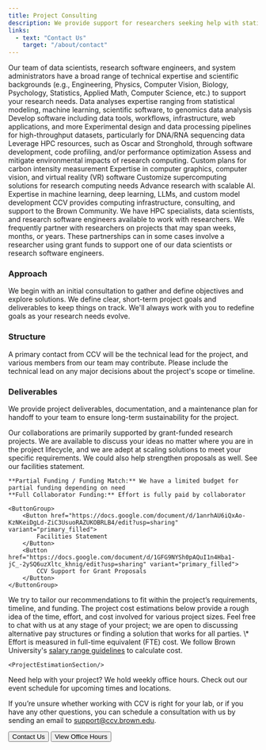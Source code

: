```yaml
---
title: Project Consulting
description: We provide support for researchers seeking help with statistical modeling, machine learning, data mining, data visualization, computational biology, high-performance computing, and software engineering.
links:
  - text: "Contact Us"
    target: "/about/contact"
---
```


<ContentSection title="Technical Expertise">
  Our team of data scientists, research software engineers, and system administrators have a broad range of technical
  expertise and scientific backgrounds (e.g., Engineering, Physics, Computer Vision, Biology, Psychology, Statistics,
  Applied Math, Computer Science, etc.) to support your research needs.

  <CardGroup>
    <StyledCard title="Data Science" iconName="FaAtom">
      Data analyses expertise ranging from statistical modeling, machine learning, scientific software, to genomics data analysis
    </StyledCard>
    <StyledCard title="Software Engineering" iconName="FaCode">
      Develop software including data tools, workflows, infrastructure, web applications, and more
    </StyledCard>
    <StyledCard title="Computational Biology" iconName="FaDna">
      Experimental design and data processing pipelines for high-throughput datasets, particularly for DNA/RNA sequencing data
    </StyledCard>
    <StyledCard title="High-Performance Computing" iconName="FaRocket">
      Leverage HPC resources, such as Oscar and Stronghold, through software development, code profiling, and/or performance optimization
    </StyledCard>
    <StyledCard title="Software Sustainability" iconName="FaTree">
      Assess and mitigate environmental impacts of research computing. Custom plans for carbon intensity measurement
    </StyledCard>
    <StyledCard title="3D Visualization" iconName="FaCube">
      Expertise in computer graphics, computer vision, and virtual reality (VR) software
    </StyledCard>
    <StyledCard title="Hardware Consultation" iconName="FaCog">
      Customize supercomputing solutions for research computing needs
    </StyledCard>
    <StyledCard title="Artificial Intelligence" iconName="FaRobot">
      Advance research with scalable AI. Expertise in machine learning, deep learning, LLMs, and custom model development
    </StyledCard>
  </CardGroup>
</ContentSection>

<ContentSection title="Working with Us">
    CCV provides computing infrastructure, consulting, and support to the Brown Community. We have HPC specialists,
    data scientists, and research software engineers available to work with researchers. We frequently partner with
    researchers on projects that may span weeks, months, or years. These partnerships can in some cases involve a
    researcher using grant funds to support one of our data scientists or research software engineers.

### Approach

We begin with an initial consultation to gather and define objectives and explore solutions. We define clear,
short-term project goals and deliverables to keep things on track. We'll always work with you to redefine goals as
your research needs evolve.

### Structure

A primary contact from CCV will be the technical lead for the project, and various members from our team may
contribute. Please include the technical lead on any major decisions about the project's scope or timeline.

### Deliverables

We provide project deliverables, documentation, and a maintenance plan for handoff to your team to ensure long-term
sustainability for the project.

</ContentSection>

<ContentSection title="Funding Collaborations">
    Our collaborations are primarily supported by grant-funded research projects. We are available to discuss your
    ideas no matter where you are in the project lifecycle, and we are adept at scaling solutions to meet your specific
    requirements. We could also help strengthen proposals as well. See our facilities statement.

    **Partial Funding / Funding Match:** We have a limited budget for partial funding depending on need
    **Full Collaborator Funding:** Effort is fully paid by collaborator

    <ButtonGroup>
        <Button href="https://docs.google.com/document/d/1anrhAU6iQxAo-KzNKeiDgLd-ZiC3UsuoRAZUKOBRLB4/edit?usp=sharing" variant="primary_filled">
            Facilities Statement
        </Button>
        <Button href="https://docs.google.com/document/d/1GFG9NYSh0pAQuI1n4Hba1-jC_-2ySQ6uzXltc_khnig/edit?usp=sharing" variant="primary_filled">
            CCV Support for Grant Proposals
        </Button>
    </ButtonGroup>

</ContentSection>

<ContentSection title="Project Cost Estimation">
    We try to tailor our recommendations to fit within the project’s requirements, timeline, and funding. The project cost estimations below provide a rough idea of the time, effort, and cost involved for various project sizes. Feel free to chat with us at any stage of your project; we are open to discussing alternative pay structures or finding a solution that works for all parties. 
    <CardGroup>
        <CostEstimateCard 
          title="Extra Small" 
          time="1-3" 
          units="months" 
          engineers="1" 
          fte="40%"
        />
        <CostEstimateCard 
          title="Small" 
          time="6-8" 
          units="months" 
          engineers="1-2" 
          fte="40%"
        />
        <CostEstimateCard 
          title="Medium" 
          time="1" 
          units="year" 
          engineers="1-2" 
          fte="40%"
        />
        <CostEstimateCard 
          title="Large" 
          time="2+" 
          units="years" 
          engineers="2+" 
          fte="40%"
        />
    </CardGroup>
        \* Effort is measured in full-time equivalent (FTE) cost. We follow Brown University's
        <a href="https://hr.brown.edu/working-brown/compensation/salary-ranges" target="_blank" rel="noopener noreferrer" >salary range guidelines</a>
        to calculate cost.

</ContentSection>

<ContentSection title="Project Estimation Examples">

    <ProjectEstimationSection/>

</ContentSection>

<ContentSection title="Contact Us">

Need help with your project? We hold weekly office hours. Check out our event schedule for upcoming times and
locations.

If you’re unsure whether working with CCV is right for your lab, or if you have any other questions, you can
schedule a consultation with us by sending an email to [support@ccv.brown.edu](mailto:support@ccv.brown.edu).

  <ButtonGroup>
    <Button href="/about/contact" variant="primary_filled">
      Contact Us
    </Button>
    <Button href="https://events.brown.edu/ccv/month" variant="primary_filled">
        View Office Hours
    </Button>
  </ButtonGroup>
</ContentSection>
